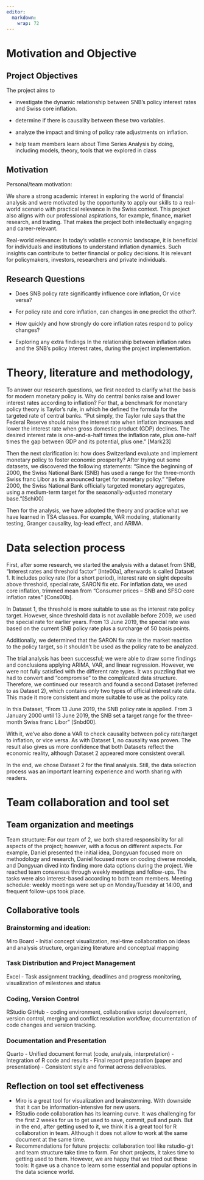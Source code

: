 ```yaml
---
editor: 
  markdown: 
    wrap: 72
---
```


# Motivation and Objective

## Project Objectives

The project aims to

-   investigate the dynamic relationship between SNB’s policy interest
    rates and Swiss core inflation.

-   determine if there is causality between these two variables.

-   analyze the impact and timing of policy rate adjustments on
    inflation.

-   help team members learn about Time Series Analysis by doing,
    including models, theory, tools that we explored in class

## Motivation

Personal/team motivation:

We share a strong academic interest in exploring the world of financial
analysis and were motivated by the opportunity to apply our skills to a
real-world scenario with practical relevance in the Swiss context. This
project also aligns with our professional aspirations, for example,
finance, market research, and trading. That makes the project both
intellectually engaging and career-relevant.

Real-world relevance: In today’s volatile economic landscape, it is
beneficial for individuals and institutions to understand inflation
dynamics. Such insights can contribute to better financial or policy
decisions. It is relevant for policymakers, investors, researchers and
private individuals.

## Research Questions

-   Does SNB policy rate significantly influence core inflation, Or vice
    versa?

-   For policy rate and core inflation, can changes in one predict the
    other?.

-   How quickly and how strongly do core inflation rates respond to
    policy changes?

-   Exploring any extra findings In the relationship between inflation
    rates and the SNB's policy Interest rates, during the project
    implementation.

# Theory, literature and methodology,

To answer our research questions, we first needed to clarify what the
basis for modern monetary policy is. Why do central banks raise and
lower interest rates according to inflation? For that, a benchmark for
monetary policy theory is Taylor’s rule, in which he defined the formula
for the targeted rate of central banks. “Put simply, the Taylor rule
says that the Federal Reserve should raise the interest rate when
inflation increases and lower the interest rate when gross domestic
product (GDP) declines. The desired interest rate is one-and-a-half
times the inflation rate, plus one-half times the gap between GDP and
its potential, plus one.” \[Mark23\]

Then the next clarification is: how does Switzerland evaluate and
implement monetary policy to foster economic prosperity? After trying
out some datasets, we discovered the following statements: “Since the
beginning of 2000, the Swiss National Bank (SNB) has used a range for
the three-month Swiss franc Libor as its announced target for monetary
policy.” “Before 2000, the Swiss National Bank officially targeted
monetary aggregates, using a medium-term target for the
seasonally-adjusted monetary base.”\[Schi00\]

Then for the analysis, we have adopted the theory and practice what we
have learned in TSA classes. For example, VAR modeling, stationarity
testing, Granger causality, lag-lead effect, and ARIMA.

# Data selection process

First, after some research, we started the analysis with a dataset from
SNB, “Interest rates and threshold factor” \[Inte00a\], afterwards is
called Dataset 1. It includes policy rate (for a short period), interest
rate on sight deposits above threshold, special rate, SARON fix etc. For
inflation data, we used core inflation, trimmed mean from “Consumer
prices – SNB and SFSO core inflation rates” \[Cons00b\].

In Dataset 1, the threshold is more suitable to use as the interest rate
policy target. However, since threshold data is not available before
2009, we used the special rate for earlier years. From 13 June 2019, the
special rate was based on the current SNB policy rate plus a surcharge
of 50 basis points.

Additionally, we determined that the SARON fix rate is the market
reaction to the policy target, so it shouldn’t be used as the policy
rate to be analyzed.

The trial analysis has been successful; we were able to draw some
findings and conclusions applying ARIMA, VAR, and linear regression.
However, we were not fully satisfied with the different rate types. It
was puzzling that we had to convert and “compromise” to the complicated
data structure. Therefore, we continued our research and found a second
Dataset (referred to as Dataset 2), which contains only two types of
official interest rate data. This made it more consistent and more
suitable to use as the policy rate.

In this Dataset, “From 13 June 2019, the SNB policy rate is applied.
From 3 January 2000 until 13 June 2019, the SNB set a target range for
the three-month Swiss franc Libor” \[Snbd00\].

With it, we’ve also done a VAR to check causality between policy
rate/target to inflation, or vice versa. As with Dataset 1, no causality
was proven. The result also gives us more confidence that both Datasets
reflect the economic reality, although Dataset 2 appeared more
consistent overall.

In the end, we chose Dataset 2 for the final analysis. Still, the data
selection process was an important learning experience and worth sharing
with readers.

# Team collaboration and tool set

## Team organization and meetings

Team structure: For our team of 2, we both shared responsibility for all
aspects of the project; however, with a focus on different aspects. For
example, Daniel presented the initial idea, Dongyuan focused more on
methodology and research, Daniel focused more on coding diverse models,
and Dongyuan dived into finding more data options during the project. We
reached team consensus through weekly meetings and follow-ups. The tasks
were also interest-based according to both team members. Meeting
schedule: weekly meetings were set up on Monday/Tuesday at 14:00, and
frequent follow-ups took place.

## Collaborative tools

### Brainstorming and ideation:

Miro Board - Initial concept visualization, real-time collaboration on
ideas and analysis structure, organizing literature and conceptual
mapping

### Task Distribution and Project Management

Excel - Task assignment tracking, deadlines and progress monitoring,
visualization of milestones and status

### Coding, Version Control

RStudio GitHub - coding environment, collaborative script development,
version control, merging and conflict resolution workflow, documentation
of code changes and version tracking.

### Documentation and Presentation

Quarto - Unified document format (code, analysis, interpretation) -
Integration of R code and results - Final report preparation (paper and
presentation) - Consistent style and format across deliverables.

## Reflection on tool set effectiveness

-   Miro is a great tool for visualization and brainstorming. With
    downside that it can be information-intensive for new users.
-   RStudio code collaboration has its learning curve. It was
    challenging for the first 2 weeks for us to get used to save,
    commit, pull and push. But in the end, after getting used to it, we
    think it is a great tool for R collaboration in team. Although it
    does not allow to work at the same document at the same time.
-   Recommendations for future projects: collaboration tool like
    rstudio-git and team structure take time to form. For short
    projects, it takes time to getting used to them. However, we are
    happy that we tried out these tools: It gave us a chance to learn
    some essential and popular options in the data science world.
